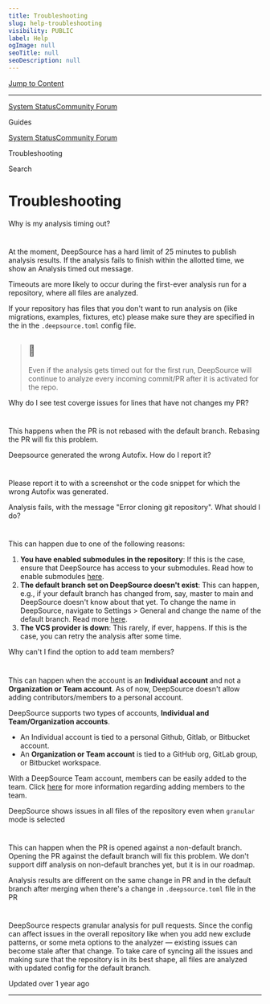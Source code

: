 ```yaml
---
title: Troubleshooting
slug: help-troubleshooting
visibility: PUBLIC
label: Help
ogImage: null
seoTitle: null
seoDescription: null
---
```

[Jump to Content](#content)

* * *

[System Status](https://deepsourcestatus.com/)[Community Forum](https://discuss.deepsource.com/)

Guides

[System Status](https://deepsourcestatus.com/)[Community Forum](https://discuss.deepsource.com/)

Troubleshooting

Search

Troubleshooting
===============

Why is my analysis timing out?

[](#why-is-my-analysis-timing-out)
====================================================================

At the moment, DeepSource has a hard limit of 25 minutes to publish analysis results. If the analysis fails to finish within the allotted time, we show an Analysis timed out message.

Timeouts are more likely to occur during the first-ever analysis run for a repository, where all files are analyzed.

If your repository has files that you don't want to run analysis on (like migrations, examples, fixtures, etc) please make sure they are specified in the in the `.deepsource.toml` config file.

> 📘
> --
> 
> Even if the analysis gets timed out for the first run, DeepSource will continue to analyze every incoming commit/PR after it is activated for the repo.

Why do I see test coverge issues for lines that have not changes my PR?

[](#why-do-i-see-test-coverge-issues-for-lines-that-have-not-changes-my-pr)
======================================================================================================================================================

This happens when the PR is not rebased with the default branch. Rebasing the PR will fix this problem.

Deepsource generated the wrong Autofix. How do I report it?

[](#deepsource-generated-the-wrong-autofix-how-do-i-report-it)
=============================================================================================================================

Please report it to with a screenshot or the code snippet for which the wrong Autofix was generated.

Analysis fails, with the message "Error cloning git repository". What should I do?

[](#analysis-fails-with-the-message-error-cloning-git-repository-what-should-i-do)
========================================================================================================================================================================

This can happen due to one of the following reasons:

1.  **You have enabled submodules in the repository**: If this is the case, ensure that DeepSource has access to your submodules. Read how to enable submodules [here](https://deepsource-docs.readme.io/docs/repository-settings#enable-git-submodules:~:text=on%20this%20branch.-,Enable%20git%20submodules,-If%20you%27re%20using).
2.  **The default branch set on DeepSource doesn't exist**: This can happen, e.g., if your default branch has changed from, say, master to main and DeepSource doesn't know about that yet. To change the name in DeepSource, navigate to Settings > General and change the name of the default branch. Read more [here](https://deepsource-docs.readme.io/docs/repository-settings#set-default-analysis-branch:~:text=General-,Set%20default%20analysis%20branch,-Set%20the%20base).
3.  **The VCS provider is down**: This rarely, if ever, happens. If this is the case, you can retry the analysis after some time.

Why can't I find the option to add team members?

[](#why-cant-i-find-the-option-to-add-team-members)
=======================================================================================================

This can happen when the account is an **Individual account** and not a **Organization or Team account**. As of now, DeepSource doesn't allow adding contributors/members to a personal account.

DeepSource supports two types of accounts, **Individual and Team/Organization accounts**.

*   An Individual account is tied to a personal Github, Gitlab, or Bitbucket account.
*   An **Organization or Team account** is tied to a GitHub org, GitLab group, or Bitbucket workspace.

With a DeepSource Team account, members can be easily added to the team. Click [here](https://deepsource-docs.readme.io/docs/account-management) for more information regarding adding members to the team.

DeepSource shows issues in all files of the repository even when `granular` mode is selected

[](#deepsource-shows-issues-in-all-files-of-the-repository-even-when-granular-mode-is-selected)
===============================================================================================================================================================================================

This can happen when the PR is opened against a non-default branch. Opening the PR against the default branch will fix this problem. We don't support diff analysis on non-default branches yet, but it is in our roadmap.

Analysis results are different on the same change in PR and in the default branch after merging when there's a change in `.deepsource.toml` file in the PR

[](#analysis-results-are-different-on-the-same-change-in-pr-and-in-the-default-branch-after-merging-when-theres-a-change-in-deepsourcetoml-file-in-the-pr)
========================================================================================================================================================================================================================================================================================================================

DeepSource respects granular analysis for pull requests. Since the config can affect issues in the overall repository like when you add new exclude patterns, or some meta options to the analyzer — existing issues can become stale after that change. To take care of syncing all the issues and making sure that the repository is in its best shape, all files are analyzed with updated config for the default branch.

Updated over 1 year ago

* * *
